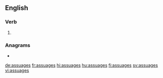 ==English==

===Verb===
{{head|en|verb form}}

# {{en-third-person singular of|assuage}}

===Anagrams===
* {{l|en|sausages}}

[[de:assuages]]
[[fr:assuages]]
[[hi:assuages]]
[[hu:assuages]]
[[fi:assuages]]
[[sv:assuages]]
[[vi:assuages]]